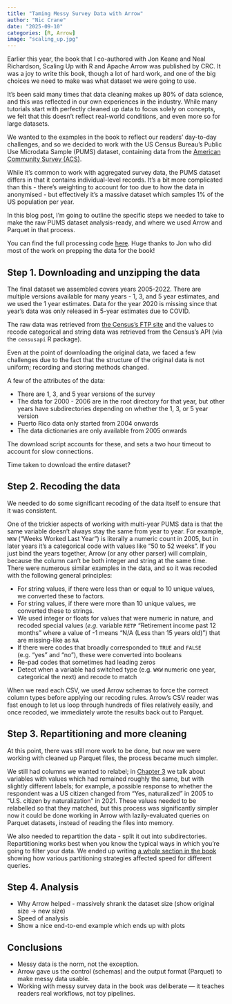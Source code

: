 ```yaml
---
title: "Taming Messy Survey Data with Arrow"
author: "Nic Crane"
date: "2025-09-10"
categories: [R, Arrow]
image: "scaling_up.jpg"
---
```


Earlier this year, the book that I co-authored with Jon Keane and Neal Richardson, Scaling Up with R and Apache Arrow was published by CRC.  It was a joy to write this book, though a lot of hard work, and one of the big choices we need to make was what dataset we were going to use.

It's been said many times that data cleaning makes up 80% of data science, and this was reflected in our own experiences in the industry.  While many tutorials start with perfectly cleaned up data to focus solely on concepts, we felt that this doesn't reflect real-world conditions, and even more so for large datasets.

We wanted to the examples in the book to reflect our readers' day-to-day challenges, and so we decided to work with  the US Census Bureau's Public Use Microdata Sample (PUMS) dataset, containing data from the [American Community Survey (ACS)](https://www.census.gov/programs-surveys/acs.html).

While it's common to work with aggregated survey data, the PUMS dataset differs in that it contains individual-level records.  It's a bit more complicated than this - there's weighting to account for too due to how the data in anonymised - but effectively it's a massive dataset which samples 1% of the US population per year.

In this blog post, I'm going to outline the specific steps we needed to take to make the raw PUMS dataset analysis-ready, and where we used Arrow and Parquet in that process.

You can find the full processing code [here](https://github.com/arrowrbook/book/tree/main/pums_dataset).  Huge thanks to Jon who did most of the work on prepping the data for the book!

## Step 1. Downloading and unzipping the data

The final dataset we assembled covers years 2005-2022.  There are multiple versions available for many years - 1, 3, and 5 year estimates, and we used the 1 year estimates.  Data for the year 2020 is missing since that year's data was only released in 5-year estimates due to COVID.

The raw data was retrieved from [the Census's FTP site](https://www2.census.gov/programs-surveys/acs/data/pums/) and the values to recode categorical and string data was retrieved from the Census's API (via the `censusapi` R package).

Even at the point of downloading the original data, we faced a few challenges due to the fact that the structure of the original data is not uniform; recording and storing methods changed.

A few of the attributes of the data:

- There are 1, 3, and 5 year versions of the survey
- The data for 2000 - 2006 are in the root directory for that year, but other years have subdirectories depending on whether the 1, 3, or 5 year version
- Puerto Rico data only started from 2004 onwards
- The data dictionaries are only available from 2005 onwards

The download script accounts for these, and sets a two hour timeout to account for slow connections.

Time taken to download the entire dataset?

<!-- add this here! -->

## Step 2. Recoding the data

We needed to do some significant recoding of the data itself to ensure that it was consistent.

One of the trickier aspects of working with multi-year PUMS data is that the same variable doesn't always stay the same from year to year. For example, `WKW` ("Weeks Worked Last Year") is literally a numeric count in 2005, but in later years it's a categorical code with values like "50 to 52 weeks".  If you just bind the years together, Arrow (or any other parser) will complain, because the column can't be both integer and string at the same time.  There were numerous similar examples in the data, and so it was recoded with the following general principles:

-   For string values, if there were less than or equal to 10 unique values, we converted these to factors.
-   For string values, if there were more than 10 unique values, we converted these to strings.
-   We used integer or floats for values that were numeric in nature, and recoded special values (*e.g.* variable `RETP` "Retirement income past 12 months" where a value of -1 means "N/A (Less than 15 years old)") that are missing-like as `NA`
-   If there were codes that broadly corresponded to `TRUE` and `FALSE` (e.g. "yes" and "no"), these were converted into booleans
- Re-pad codes that sometimes had leading zeros
- Detect when a variable had switched type (e.g. `WKW` numeric one year, categorical the next) and recode to match

When we read each CSV, we used Arrow schemas to force the correct column types before applying our recoding rules.  Arrow's CSV reader was fast enough to let us loop through hundreds of files relatively easily, and once recoded, we immediately wrote the results back out to Parquet.

## Step 3. Repartitioning and more cleaning

At this point, there was still more work to be done, but now we were working with cleaned up Parquet files, the process became much simpler.

We still had columns we wanted to relabel; in [Chapter 3](https://arrowrbook.com/data_manipulation.html#relabeling-values) we talk about variables with values which had remained roughly the same, but with slightly different labels; for example, a possible response to whether the respondent was a US citizen changed from "Yes, naturalized" in 2005 to "U.S. citizen by naturalization" in 2021.  These values needed to be relabelled so that they matched, but this process was significantly simpler now it could be done working in Arrow with lazily-evaluated queries on Parquet datasets, instead of reading the files into memory.

We also needed to repartition the data - split it out into subdirectories.  Repartitioning works best when you know the typical ways in which you're going to filter your data.  We ended up writing [a whole section in the book](https://arrowrbook.com/datasets.html#how-partitioning-affects-performance) showing how various partitioning strategies affected speed for different queries.

## Step 4. Analysis

- Why Arrow helped - massively shrank the dataset size (show original size -> new size)
- Speed of analysis
- Show a nice end-to-end example which ends up with plots

## Conclusions

- Messy data is the norm, not the exception.
- Arrow gave us the control (schemas) and the output format (Parquet) to make messy data usable.
- Working with messy survey data in the book was deliberate — it teaches readers real workflows, not toy pipelines.